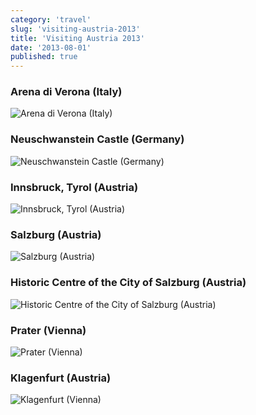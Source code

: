 ```yaml
---
category: 'travel'
slug: 'visiting-austria-2013'
title: 'Visiting Austria 2013'
date: '2013-08-01'
published: true
---
```



### Arena di Verona (Italy)

<img src={arenaVerona} alt="Arena di Verona (Italy)" />

### Neuschwanstein Castle (Germany)

<img src={neuschwanstein} alt="Neuschwanstein Castle (Germany)" />

### Innsbruck⁩, ⁨Tyrol⁩ ⁨(Austria⁩)

<img src={innsbruck} alt="Innsbruck⁩, ⁨Tyrol⁩ ⁨(Austria⁩)" />

### Salzburg⁩ ⁨(Austria⁩)

<img src={salzburg} alt="Salzburg⁩ ⁨(Austria⁩)" />

### Historic Centre of the City of Salzburg⁩ ⁨(Austria⁩)

<img
  src={centerSalzburg}
  alt="Historic Centre of the City of Salzburg⁩ ⁨(Austria⁩)"
/>

### Prater ⁨(Vienna⁩)

<img src={prater} alt="Prater ⁨(Vienna⁩)" />

### Klagenfurt (Austria⁩)

<img src={klagenfurt} alt="Klagenfurt ⁨(Vienna⁩)" />
